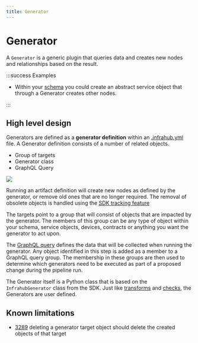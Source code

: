 ```yaml
---
title: Generator
---
```


# Generator

A `Generator` is a generic plugin that queries data and creates new nodes and relationships based on the result.

:::success Examples

- Within your [schema](schema) you could create an abstract service object that through a Generator creates other nodes.

:::

## High level design

Generators are defined as a **generator definition** within an [.infrahub.yml](infrahub-yml) file. A Generator definition consists of a number of related objects.

- Group of targets
- Generator class
- GraphQL Query

![](../media/topics/generator/generator_overview.excalidraw.svg)

Running an artifact definition will create new nodes as defined by the generator, or remove old ones that are no longer required. The removal of obsolete objects is handled using the [SDK tracking feature](../python-sdk/topics/tracking)

The targets point to a group that will consist of objects that are impacted by the generator. The members of this group can be any type of object within your schema, service objects, devices, contracts or anything you want the generator to act upon.

The [GraphQL query](graphql) defines the data that will be collected when running the generator. Any object identified in this step is added as a member to a GraphQL query group. The membership in these groups are then used to determine which generators need to be executed as part of a proposed change during the pipeline run.

The Generator itself is a Python class that is based on the `InfrahubGenerator` class from the SDK. Just like [transforms](transformation) and [checks](check), the Generators are user defined.

## Known limitations

- [3289](https://github.com/opsmill/infrahub/issues/3289) deleting a generator target object should delete the created objects of that target
